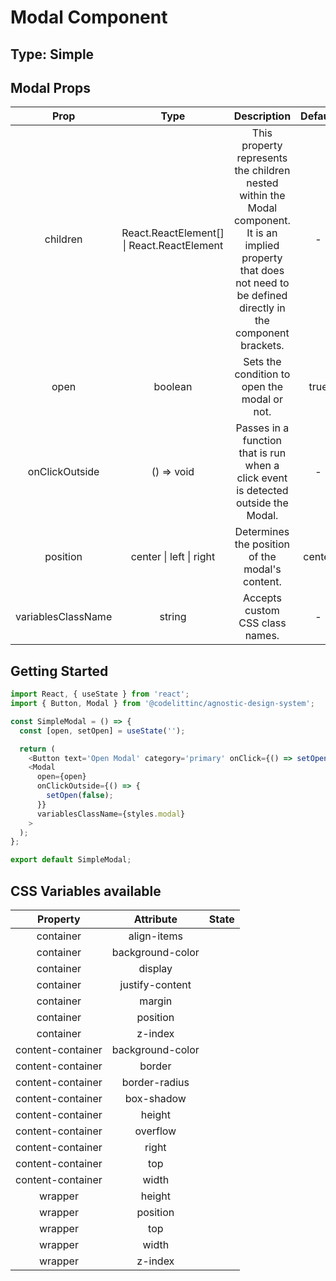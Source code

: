 # Modal Component

## Type: Simple

## Modal Props

|        Prop        |                    Type                    |                                                                               Description                                                                               | Default | Mandatory |
| :----------------: | :----------------------------------------: | :---------------------------------------------------------------------------------------------------------------------------------------------------------------------: | :-----: | :-------: |
|      children      | React.ReactElement[] \| React.ReactElement | This property represents the children nested within the Modal component. It is an implied property that does not need to be defined directly in the component brackets. |    -    |   false   |
|        open        |                  boolean                   |                                                              Sets the condition to open the modal or not.                                                               |  true   |   true    |
|   onClickOutside   |                 () => void                 |                                           Passes in a function that is run when a click event is detected outside the Modal.                                            |    -    |   false   |
|      position      |           center \| left \| right          |                                                           Determines the position of the modal's content.                                                               | center  |   false   |
| variablesClassName |                   string                   |                                                                     Accepts custom CSS class names.                                                                     |    -    |   false   |

## Getting Started

```javascript
import React, { useState } from 'react';
import { Button, Modal } from '@codelittinc/agnostic-design-system';

const SimpleModal = () => {
  const [open, setOpen] = useState('');

  return (
    <Button text='Open Modal' category='primary' onClick={() => setOpen(true)} />
    <Modal
      open={open}
      onClickOutside={() => {
        setOpen(false);
      }}
      variablesClassName={styles.modal}
    >
  );
};

export default SimpleModal;
```

## CSS Variables available

|     Property      |    Attribute     | State |
| :---------------: | :--------------: | :---: |
|     container     |   align-items    |       |
|     container     | background-color |       |
|     container     |     display      |       |
|     container     | justify-content  |       |
|     container     |      margin      |       |
|     container     |     position     |       |
|     container     |     z-index      |       |
| content-container | background-color |       |
| content-container |      border      |       |
| content-container |  border-radius   |       |
| content-container |    box-shadow    |       |
| content-container |      height      |       |
| content-container |     overflow     |       |
| content-container |      right       |       |
| content-container |       top        |       |
| content-container |      width       |       |
|      wrapper      |      height      |       |
|      wrapper      |     position     |       |
|      wrapper      |       top        |       |
|      wrapper      |      width       |       |
|      wrapper      |     z-index      |       |
